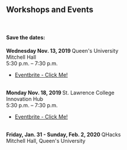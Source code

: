 
<h2> Workshops and Events </h2>
<br />
<h4>Save the dates:</h4>

<Card body outline color="info">
<CardTitle><strong> Wednesday Nov. 13, 2019 </strong></CardTitle>

<CardText>
Queen's University <br/>
Mitchell Hall  <br/>
5:30 p.m. – 7:30 p.m.<br/>
 
  - <a href="https://www.eventbrite.ca/e/mayors-innovation-challenge-workshop-queens-university-tickets-76489948495" name="start">Eventbrite - Click Me!</a> 
 
<br/>
</CardText></Card> 

<Card body outline color="info">
<CardTitle><strong> Monday Nov. 18, 2019 </strong></CardTitle>

<CardText>
 St. Lawrence College <br/>
Innovation Hub <br />
5:30 p.m. – 7:30 p.m.<br/>
 
 - <a href="https://www.eventbrite.ca/e/mayors-innovation-challenge-workshop-st-lawrence-college-tickets-76490052807" name="start">Eventbrite - Click Me!</a> 

<br/>
</CardText></Card> 

<Card body outline color="info">
<CardTitle><strong> Friday, Jan. 31 - Sunday, Feb. 2, 2020 </strong></CardTitle>

<CardText>
QHacks <br/>
Mitchell Hall, Queen's University  <br/>

